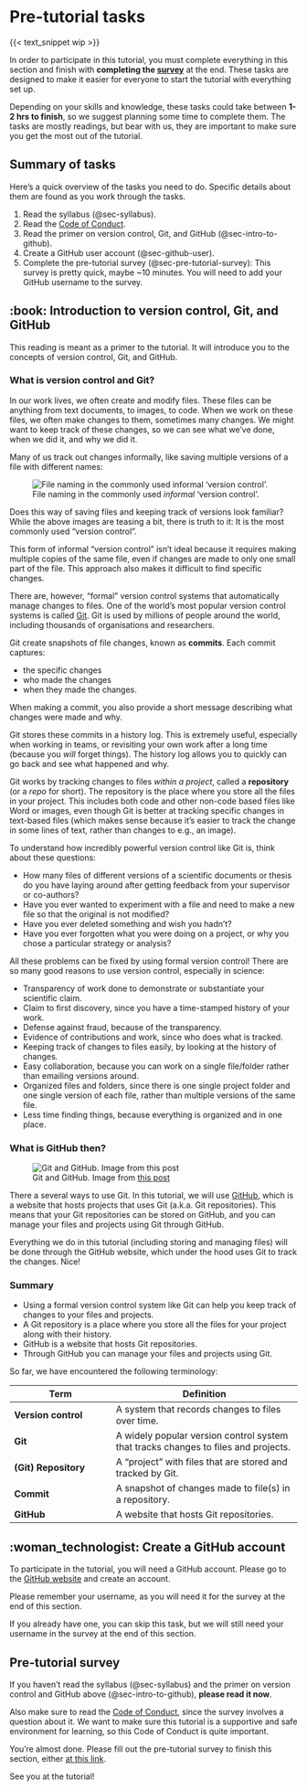# Pre-tutorial tasks {#sec-pre-tutorial}

{{< text_snippet wip >}}

In order to participate in this tutorial, you must complete everything
in this section and finish with **completing the
[survey](@sec-pre-tutorial-survey)** at the end. These tasks are
designed to make it easier for everyone to start the tutorial with
everything set up.

Depending on your skills and knowledge, these tasks could take between
**1-2 hrs to finish**, so we suggest planning some time to complete
them. The tasks are mostly readings, but bear with us, they are
important to make sure you get the most out of the tutorial.

## Summary of tasks

Here's a quick overview of the tasks you need to do. Specific details
about them are found as you work through the tasks.

1.  Read the syllabus (@sec-syllabus).
2.  Read the [Code of
    Conduct](https://guides.rostools.org/conduct.html).
3.  Read the primer on version control, Git, and GitHub
    (@sec-intro-to-github).
4.  Create a GitHub user account (@sec-github-user).
5.  Complete the pre-tutorial survey (@sec-pre-tutorial-survey): This
    survey is pretty quick, maybe \~10 minutes. You will need to add
    your GitHub username to the survey.

## :book: Introduction to version control, Git, and GitHub {#sec-intro-to-github}

This reading is meant as a primer to the tutorial. It will introduce you
to the concepts of version control, Git, and GitHub.

### What is version control and Git? {#sec-what-is-version-control}

In our work lives, we often create and modify files. These files can be
anything from text documents, to images, to code. When we work on these
files, we often make changes to them, sometimes many changes. We might
want to keep track of these changes, so we can see what we've done, when
we did it, and why we did it.

Many of us track out changes informally, like saving multiple versions
of a file with different names:

![File naming in the commonly used *informal* 'version
control'.](../images/informal-version-control.jpg){#fig-file-naming-version-control-comics}

Does this way of saving files and keeping track of versions look
familiar? While the above images are teasing a bit, there is truth to
it: It is the most commonly used "version control".

This form of informal "version control" isn't ideal because it requires
making multiple copies of the same file, even if changes are made to
only one small part of the file. This approach also makes it difficult
to find specific changes.

There are, however, "formal" version control systems that automatically
manage changes to files. One of the world's most popular version control
systems is called
[Git](https://git-scm.com/book/en/v2/Getting-Started-What-is-Git%3F).
Git is used by millions of people around the world, including thousands
of organisations and researchers.

Git create snapshots of file changes, known as **commits**. Each commit
captures:

-   the specific changes
-   who made the changes
-   when they made the changes.

When making a commit, you also provide a short message describing what
changes were made and why.

Git stores these commits in a history log. This is extremely useful,
especially when working in teams, or revisiting your own work after a
long time (because you *will* forget things). The history log allows you
to quickly can go back and see what happened and why.

Git works by tracking changes to files *within a project*, called a
**repository** (or a *repo* for short). The repository is the place
where you store all the files in your project. This includes both code
and other non-code based files like Word or images, even though Git is
better at tracking specific changes in text-based files (which makes
sense because it's easier to track the change in some lines of text,
rather than changes to e.g., an image).

To understand how incredibly powerful version control like Git is, think
about these questions:

-   How many files of different versions of a scientific documents or
    thesis do you have laying around after getting feedback from your
    supervisor or co-authors?
-   Have you ever wanted to experiment with a file and need to make a
    new file so that the original is not modified?
-   Have you ever deleted something and wish you hadn't?
-   Have you ever forgotten what you were doing on a project, or why you
    chose a particular strategy or analysis?

All these problems can be fixed by using formal version control! There
are so many good reasons to use version control, especially in science:

-   Transparency of work done to demonstrate or substantiate your
    scientific claim.
-   Claim to first discovery, since you have a time-stamped history of
    your work.
-   Defense against fraud, because of the transparency.
-   Evidence of contributions and work, since who does what is tracked.
-   Keeping track of changes to files easily, by looking at the history
    of changes.
-   Easy collaboration, because you can work on a single file/folder
    rather than emailing versions around.
-   Organized files and folders, since there is one single project
    folder and one single version of each file, rather than multiple
    versions of the same file.
-   Less time finding things, because everything is organized and in one
    place.

### What is GitHub then? {#sec-what-is-git-and-github}

![Git and GitHub. Image from [this
post](https://medium.com/@amitkhachane.7/an-intro-to-git-and-github-for-beginners-git-for-newbies-f22189553a0a)](../images/git-github.png){#fig-git-and-github}

There a several ways to use Git. In this tutorial, we will use
[GitHub](https://github.com/), which is a website that hosts projects
that uses Git (a.k.a. Git repositories). This means that your Git
repositories can be stored on GitHub, and you can manage your files and
projects using Git through GitHub.

Everything we do in this tutorial (including storing and managing files)
will be done through the GitHub website, which under the hood uses Git
to track the changes. Nice!

### Summary

-   Using a formal version control system like Git can help you keep
    track of changes to your files and projects.
-   A Git repository is a place where you store all the files for your
    project along with their history.\
-   GitHub is a website that hosts Git repositories.
-   Through GitHub you can manage your files and projects using Git.

So far, we have encountered the following terminology:

| Term | Definition |
|-------------------------|----------------------------------------------|
| **Version control** | A system that records changes to files over time. |
| **Git** | A widely popular version control system that tracks changes to files and projects. |
| **(Git) Repository** | A "project" with files that are stored and tracked by Git. |
| **Commit** | A snapshot of changes made to file(s) in a repository. |
| **GitHub** | A website that hosts Git repositories. |

## :woman_technologist: Create a GitHub account {#sec-github-user}

To participate in the tutorial, you will need a GitHub account. Please
go to the [GitHub website](github.com) and create an account.

Please remember your username, as you will need it for the survey at the
end of this section.

If you already have one, you can skip this task, but we will still need
your username in the survey at the end of this section.

## Pre-tutorial survey {#sec-pre-tutorial-survey}

If you haven't read the syllabus (@sec-syllabus) and the primer on
version control and GitHub above (@sec-intro-to-github), **please read
it now**.

Also make sure to read the [Code of
Conduct](https://guides.rostools.org/conduct.html), since the survey
involves a question about it. We want to make sure this tutorial is a
supportive and safe environment for learning, so this Code of Conduct is
quite important.

You're almost done. Please fill out the pre-tutorial survey to finish
this section, either [at this link]().

See you at the tutorial!
